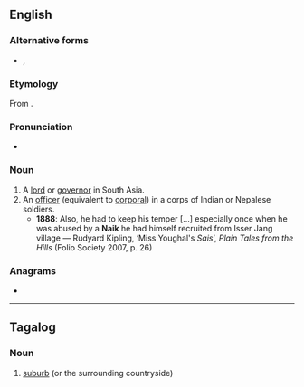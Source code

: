 {{also|Naik}}
==English==

===Alternative forms===
* {{l|en|nayak}}, {{l|en|nayaka}}

===Etymology===
From {{etyl|ta|en}}.

===Pronunciation===
* {{IPA|/ˈnɑːɪk/|/ˈneɪɪk/|lang=en}}

===Noun===
{{en-noun}}

# A [[lord]] or [[governor]] in South Asia.
# An [[officer]] (equivalent to [[corporal]]) in a corps of Indian or Nepalese soldiers.
#* '''1888''': Also, he had to keep his temper [...] especially once when he was abused by a '''Naik''' he had himself recruited from Isser Jang village — Rudyard Kipling, ‘Miss Youghal's ''Sais''’, ''Plain Tales from the Hills'' (Folio Society 2007, p. 26)

===Anagrams===
* {{anagrams|en|Akin|Inka|Kian|akin|kain|kina}}

----

==Tagalog==

===Noun===
{{tl-noun}}

# [[suburb]] (or the surrounding countryside)